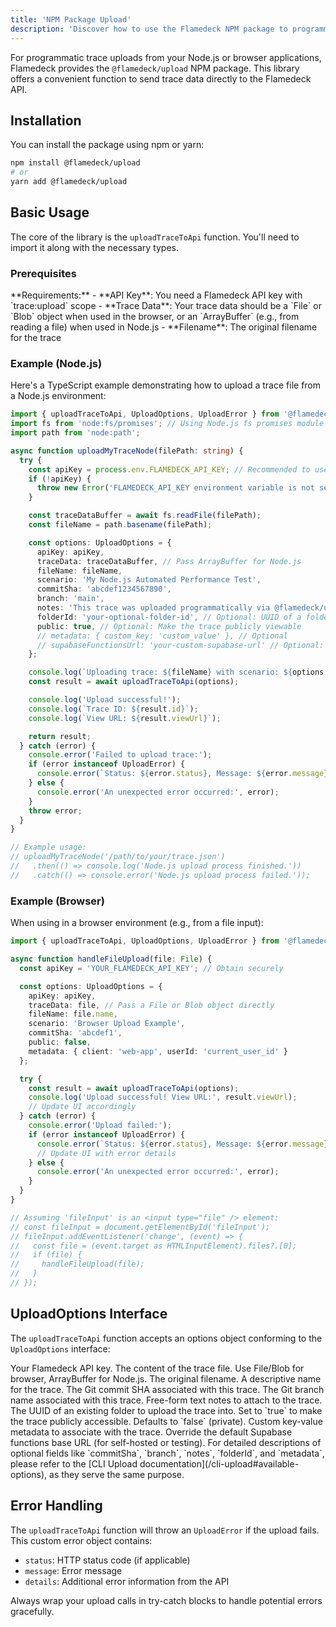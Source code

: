 ```yaml
---
title: 'NPM Package Upload'
description: 'Discover how to use the Flamedeck NPM package to programmatically upload performance traces from your JavaScript or TypeScript projects.'
---
```


For programmatic trace uploads from your Node.js or browser applications, Flamedeck provides the `@flamedeck/upload` NPM package. This library offers a convenient function to send trace data directly to the Flamedeck API.

## Installation

You can install the package using npm or yarn:

```bash
npm install @flamedeck/upload
# or
yarn add @flamedeck/upload
```

## Basic Usage

The core of the library is the `uploadTraceToApi` function. You'll need to import it along with the necessary types.

### Prerequisites

<Warning>
**Requirements:**
- **API Key**: You need a Flamedeck API key with `trace:upload` scope
- **Trace Data**: Your trace data should be a `File` or `Blob` object when used in the browser, or an `ArrayBuffer` (e.g., from reading a file) when used in Node.js
- **Filename**: The original filename for the trace
</Warning>

### Example (Node.js)

Here's a TypeScript example demonstrating how to upload a trace file from a Node.js environment:

```typescript
import { uploadTraceToApi, UploadOptions, UploadError } from '@flamedeck/upload';
import fs from 'node:fs/promises'; // Using Node.js fs promises module
import path from 'node:path';

async function uploadMyTraceNode(filePath: string) {
  try {
    const apiKey = process.env.FLAMEDECK_API_KEY; // Recommended to use environment variables
    if (!apiKey) {
      throw new Error('FLAMEDECK_API_KEY environment variable is not set.');
    }

    const traceDataBuffer = await fs.readFile(filePath);
    const fileName = path.basename(filePath);

    const options: UploadOptions = {
      apiKey: apiKey,
      traceData: traceDataBuffer, // Pass ArrayBuffer for Node.js
      fileName: fileName,
      scenario: 'My Node.js Automated Performance Test',
      commitSha: 'abcdef1234567890',
      branch: 'main',
      notes: 'This trace was uploaded programmatically via @flamedeck/upload from Node.js.',
      folderId: 'your-optional-folder-id', // Optional: UUID of a folder
      public: true, // Optional: Make the trace publicly viewable
      // metadata: { custom_key: 'custom_value' }, // Optional
      // supabaseFunctionsUrl: 'your-custom-supabase-url' // Optional: For self-hosted or testing
    };

    console.log(`Uploading trace: ${fileName} with scenario: ${options.scenario}...`);
    const result = await uploadTraceToApi(options);

    console.log('Upload successful!');
    console.log(`Trace ID: ${result.id}`);
    console.log(`View URL: ${result.viewUrl}`);

    return result;
  } catch (error) {
    console.error('Failed to upload trace:');
    if (error instanceof UploadError) {
      console.error(`Status: ${error.status}, Message: ${error.message}`, error.details);
    } else {
      console.error('An unexpected error occurred:', error);
    }
    throw error;
  }
}

// Example usage:
// uploadMyTraceNode('/path/to/your/trace.json')
//   .then(() => console.log('Node.js upload process finished.'))
//   .catch(() => console.error('Node.js upload process failed.'));
```

### Example (Browser)

When using in a browser environment (e.g., from a file input):

```typescript
import { uploadTraceToApi, UploadOptions, UploadError } from '@flamedeck/upload';

async function handleFileUpload(file: File) {
  const apiKey = 'YOUR_FLAMEDECK_API_KEY'; // Obtain securely

  const options: UploadOptions = {
    apiKey: apiKey,
    traceData: file, // Pass a File or Blob object directly
    fileName: file.name,
    scenario: 'Browser Upload Example',
    commitSha: 'abcdef1',
    public: false,
    metadata: { client: 'web-app', userId: 'current_user_id' }
  };

  try {
    const result = await uploadTraceToApi(options);
    console.log('Upload successful! View URL:', result.viewUrl);
    // Update UI accordingly
  } catch (error) {
    console.error('Upload failed:');
    if (error instanceof UploadError) {
      console.error(`Status: ${error.status}, Message: ${error.message}`, error.details);
      // Update UI with error details
    } else {
      console.error('An unexpected error occurred:', error);
    }
  }
}

// Assuming 'fileInput' is an <input type="file" /> element:
// const fileInput = document.getElementById('fileInput');
// fileInput.addEventListener('change', (event) => {
//   const file = (event.target as HTMLInputElement).files?.[0];
//   if (file) {
//     handleFileUpload(file);
//   }
// });
```

## UploadOptions Interface

The `uploadTraceToApi` function accepts an options object conforming to the `UploadOptions` interface:

<ParamField path="apiKey" type="string" required>
  Your Flamedeck API key.
</ParamField>

<ParamField path="traceData" type="Blob | ArrayBuffer" required>
  The content of the trace file. Use File/Blob for browser, ArrayBuffer for Node.js.
</ParamField>

<ParamField path="fileName" type="string" required>
  The original filename.
</ParamField>

<ParamField path="scenario" type="string" required>
  A descriptive name for the trace.
</ParamField>

<ParamField path="commitSha" type="string">
  The Git commit SHA associated with this trace.
</ParamField>

<ParamField path="branch" type="string">
  The Git branch name associated with this trace.
</ParamField>

<ParamField path="notes" type="string">
  Free-form text notes to attach to the trace.
</ParamField>

<ParamField path="folderId" type="string">
  The UUID of an existing folder to upload the trace into.
</ParamField>

<ParamField path="public" type="boolean" default="false">
  Set to `true` to make the trace publicly accessible. Defaults to `false` (private).
</ParamField>

<ParamField path="metadata" type="Record<string, unknown> | string">
  Custom key-value metadata to associate with the trace.
</ParamField>

<ParamField path="supabaseFunctionsUrl" type="string">
  Override the default Supabase functions base URL (for self-hosted or testing).
</ParamField>

<Info>
For detailed descriptions of optional fields like `commitSha`, `branch`, `notes`, `folderId`, and `metadata`, please refer to the [CLI Upload documentation](/cli-upload#available-options), as they serve the same purpose.
</Info>

## Error Handling

The `uploadTraceToApi` function will throw an `UploadError` if the upload fails. This custom error object contains:

- `status`: HTTP status code (if applicable)
- `message`: Error message
- `details`: Additional error information from the API

<Tip>
Always wrap your upload calls in try-catch blocks to handle potential errors gracefully.
</Tip> 